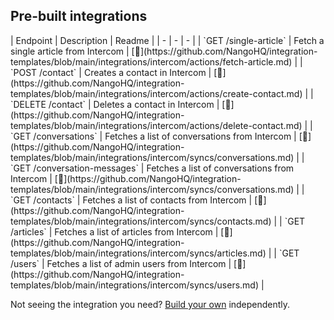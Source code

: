 
## Pre-built integrations

<AccordionGroup>


<Accordion title="Others">
| Endpoint | Description | Readme |
| - | - | - |
| `GET /single-article` | Fetch a single article from Intercom | [🔗](https://github.com/NangoHQ/integration-templates/blob/main/integrations/intercom/actions/fetch-article.md) |
| `POST /contact` | Creates a contact in Intercom | [🔗](https://github.com/NangoHQ/integration-templates/blob/main/integrations/intercom/actions/create-contact.md) |
| `DELETE /contact` | Deletes a contact in Intercom | [🔗](https://github.com/NangoHQ/integration-templates/blob/main/integrations/intercom/actions/delete-contact.md) |
| `GET /conversations` | Fetches a list of conversations from Intercom | [🔗](https://github.com/NangoHQ/integration-templates/blob/main/integrations/intercom/syncs/conversations.md) |
| `GET /conversation-messages` | Fetches a list of conversations from Intercom | [🔗](https://github.com/NangoHQ/integration-templates/blob/main/integrations/intercom/syncs/conversations.md) |
| `GET /contacts` | Fetches a list of contacts from Intercom | [🔗](https://github.com/NangoHQ/integration-templates/blob/main/integrations/intercom/syncs/contacts.md) |
| `GET /articles` | Fetches a list of articles from Intercom | [🔗](https://github.com/NangoHQ/integration-templates/blob/main/integrations/intercom/syncs/articles.md) |
| `GET /users` | Fetches a list of admin users from Intercom | [🔗](https://github.com/NangoHQ/integration-templates/blob/main/integrations/intercom/syncs/users.md) |
</Accordion>

</AccordionGroup>

<Tip>Not seeing the integration you need? [Build your own](https://docs.nango.dev/guides/custom-integration-builder/overview) independently.</Tip>
